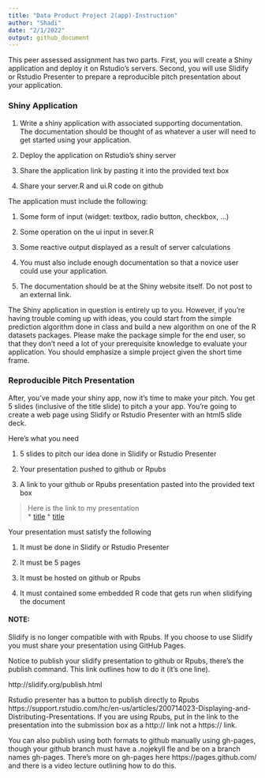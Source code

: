 ```yaml
---
title: "Data Product Project 2(app)-Instruction"
author: "Shadi"
date: "2/1/2022"
output: github_document
---
```


This peer assessed assignment has two parts. First, you will create a Shiny application and deploy it on Rstudio's servers. Second, you will use Slidify or Rstudio Presenter to prepare a reproducible pitch presentation about your application.

### Shiny Application

1. Write a shiny application with associated supporting documentation. The documentation should be thought of as whatever a user will need to get started using your application.

2. Deploy the application on Rstudio's shiny server

3. Share the application link by pasting it into the provided text box

4. Share your server.R and ui.R code on github

The application must include the following:

1. Some form of input (widget: textbox, radio button, checkbox, ...)

2. Some operation on the ui input in sever.R

3. Some reactive output displayed as a result of server calculations

4. You must also include enough documentation so that a novice user could use your application.

5. The documentation should be at the Shiny website itself. Do not post to an external link.

The Shiny application in question is entirely up to you. However, if you're having trouble coming up with ideas, you could start from the simple prediction algorithm done in class and build a new algorithm on one of the R datasets packages. Please make the package simple for the end user, so that they don't need a lot of your prerequisite knowledge to evaluate your application. You should emphasize a simple project given the short time frame.


### Reproducible Pitch Presentation

After, you've made your shiny app, now it's time to make your pitch. You get 5 slides (inclusive of the title slide)  to pitch a your app. You're going to create a web page using Slidify or Rstudio Presenter with an html5 slide deck.

Here's what you need

1. 5 slides to pitch our idea done in Slidify or Rstudio Presenter

2. Your presentation pushed to github or Rpubs

3. A link to your github or Rpubs presentation pasted into the provided text box

>Here is the link to my presentation  
* [title](https://www.example.com)
* [title](https://www.example.com)


Your presentation must satisfy the following 

1. It must be done in Slidify or Rstudio Presenter

2. It must be 5 pages

3. It must be hosted on github or Rpubs

4. It must contained some embedded R code that gets run when slidifying the document


#### NOTE: 
Slidify is no longer compatible with with Rpubs. If you choose to use Slidify you must share your presentation using GitHub Pages.

Notice to publish your slidify presentation to github or Rpubs, there's the publish command. This link outlines how to do it (it's one line). 

http://slidify.org/publish.html

Rstudio presenter has a button to publish directly to Rpubs https://support.rstudio.com/hc/en-us/articles/200714023-Displaying-and-Distributing-Presentations. If you are using Rpubs, put in the link to the presentation into the submission box as a http:// link not a https:// link.

You can also publish using both formats to github manually using gh-pages, though your github branch must have a .nojekyll fle and be on a branch names gh-pages. There's more on gh-pages here https://pages.github.com/  and there is a video lecture outlining how to do this.





